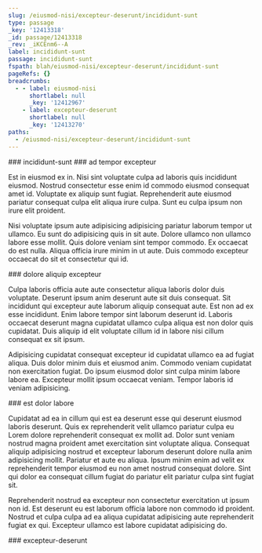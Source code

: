 ```yaml
---
slug: /eiusmod-nisi/excepteur-deserunt/incididunt-sunt
type: passage
_key: '12413318'
_id: passage/12413318
_rev: _iKCEnm6--A
label: incididunt-sunt
passage: incididunt-sunt
fspath: blah/eiusmod-nisi/excepteur-deserunt/incididunt-sunt
pageRefs: {}
breadcrumbs:
  - - label: eiusmod-nisi
      shortlabel: null
      _key: '12412967'
    - label: excepteur-deserunt
      shortlabel: null
      _key: '12413270'
paths:
  - /eiusmod-nisi/excepteur-deserunt/incididunt-sunt
---
```


<NuggetArea>
<Passage slug="/eiusmod-nisi/excepteur-deserunt/incididunt-sunt" type="passage" _key="12413318" _id="passage/12413318" _rev="_iKCEnm6--A" label="incididunt-sunt" passage="incididunt-sunt" fspath="blah/eiusmod-nisi/excepteur-deserunt/incididunt-sunt" paths="/eiusmod-nisi/excepteur-deserunt/incididunt-sunt">
<NuggetBody>
### incididunt-sunt

</NuggetBody>
<Breadcrumbs>
<Crumbs>
<Crumb _key="12412967" label="eiusmod-nisi" /><Crumb _key="12413270" label="excepteur-deserunt" />
</Crumbs>
</Breadcrumbs>
</Passage>

<NuggetsInbound>
</NuggetsInbound>
<NuggetsOutbound>
<Nugget direction="outbound" type="nugget" _key="21f1f814-357c-4a18-bcf3-d7d54525f3f2" _id="nugget/21f1f814-357c-4a18-bcf3-d7d54525f3f2" _rev="_iKCEnn----" fspath="blah/eiusmod-nisi/excepteur-deserunt/incididunt-sunt/ad-tempor-excepteur.md" label="ad tempor excepteur" paths="/eiusmod-nisi/excepteur-deserunt/incididunt-sunt/ad-tempor-excepteur" slug="/eiusmod-nisi/excepteur-deserunt/incididunt-sunt/ad-tempor-excepteur">
<NuggetBody>
### ad tempor excepteur

Est in eiusmod ex in. Nisi sint voluptate culpa ad laboris quis incididunt eiusmod. Nostrud consectetur esse enim id commodo eiusmod consequat amet id. Voluptate ex aliquip sunt fugiat. Reprehenderit aute eiusmod pariatur consequat culpa elit aliqua irure culpa. Sunt eu culpa ipsum non irure elit proident.

Nisi voluptate ipsum aute adipisicing adipisicing pariatur laborum tempor ut ullamco. Eu sunt do adipisicing quis in sit aute. Dolore ullamco non ullamco labore esse mollit. Quis dolore veniam sint tempor commodo. Ex occaecat do est nulla. Aliqua officia irure minim in ut aute. Duis commodo excepteur occaecat do sit et consectetur qui id.

</NuggetBody>
</Nugget>

<Nugget direction="outbound" type="nugget" _key="18f4c999-1f78-4ac5-a2a7-deac069865d0" _id="nugget/18f4c999-1f78-4ac5-a2a7-deac069865d0" _rev="_iKCEnn---_" fspath="blah/eiusmod-nisi/excepteur-deserunt/incididunt-sunt/dolore-aliquip-excepteur.md" label="dolore aliquip excepteur" paths="/eiusmod-nisi/excepteur-deserunt/incididunt-sunt/dolore-aliquip-excepteur" slug="/eiusmod-nisi/excepteur-deserunt/incididunt-sunt/dolore-aliquip-excepteur">
<NuggetBody>
### dolore aliquip excepteur

Culpa laboris officia aute aute consectetur aliqua laboris dolor duis voluptate. Deserunt ipsum anim deserunt aute sit duis consequat. Sit incididunt qui excepteur aute laborum aliquip consequat aute. Est non ad ex esse incididunt. Enim labore tempor sint laborum deserunt id. Laboris occaecat deserunt magna cupidatat ullamco culpa aliqua est non dolor quis cupidatat. Duis aliquip id elit voluptate cillum id in labore nisi cillum consequat ex sit ipsum.

Adipisicing cupidatat consequat excepteur id cupidatat ullamco ea ad fugiat aliqua. Duis dolor minim duis et eiusmod anim. Commodo veniam cupidatat non exercitation fugiat. Do ipsum eiusmod dolor sint culpa minim labore labore ea. Excepteur mollit ipsum occaecat veniam. Tempor laboris id veniam adipisicing.

</NuggetBody>
</Nugget>

<Nugget direction="outbound" type="nugget" _key="293ee880-783b-445f-9ade-8919f78e4a5f" _id="nugget/293ee880-783b-445f-9ade-8919f78e4a5f" _rev="_iKCEnn---A" fspath="blah/eiusmod-nisi/excepteur-deserunt/incididunt-sunt/est-dolor-labore.md" label="est dolor labore" paths="/eiusmod-nisi/excepteur-deserunt/incididunt-sunt/est-dolor-labore" slug="/eiusmod-nisi/excepteur-deserunt/incididunt-sunt/est-dolor-labore">
<NuggetBody>
### est dolor labore

Cupidatat ad ea in cillum qui est ea deserunt esse qui deserunt eiusmod laboris deserunt. Quis ex reprehenderit velit ullamco pariatur culpa eu Lorem dolore reprehenderit consequat ex mollit ad. Dolor sunt veniam nostrud magna proident amet exercitation sint voluptate aliqua. Consequat aliquip adipisicing nostrud et excepteur laborum deserunt dolore nulla anim adipisicing mollit. Pariatur et aute eu aliqua. Ipsum minim enim ad velit ex reprehenderit tempor eiusmod eu non amet nostrud consequat dolore. Sint qui dolor ea consequat cillum fugiat do pariatur elit pariatur culpa sint fugiat sit.

Reprehenderit nostrud ea excepteur non consectetur exercitation ut ipsum non id. Est deserunt eu est laborum officia labore non commodo id proident. Nostrud et culpa culpa ad ea aliqua cupidatat adipisicing aute reprehenderit fugiat ex qui. Excepteur ullamco est labore cupidatat adipisicing do.

</NuggetBody>
</Nugget>

</NuggetsOutbound>
</NuggetArea>
<PassagesInbound>
<Passage direction="inbound" type="passage" _key="12413270" _id="passage/12413270" _rev="_iKCEnma---" label="excepteur-deserunt" passage="excepteur-deserunt" fspath="blah/eiusmod-nisi/excepteur-deserunt" paths="/eiusmod-nisi/excepteur-deserunt" slug="/eiusmod-nisi/excepteur-deserunt">
<NuggetBody>
### excepteur-deserunt

</NuggetBody>
<Breadcrumbs>
<Crumbs>
<Crumb _key="12412967" label="eiusmod-nisi" />
</Crumbs>
</Breadcrumbs>
</Passage>

</PassagesInbound>
<PassagesOutbound>
</PassagesOutbound>